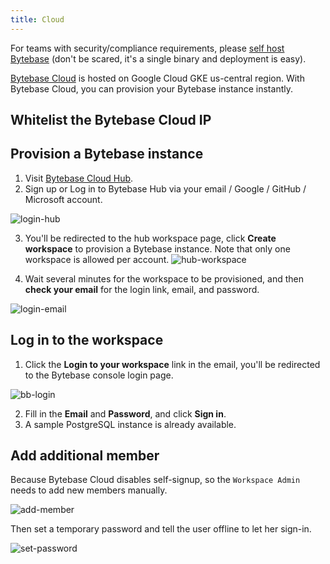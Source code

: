 ```yaml
---
title: Cloud
---
```



<Note>

For teams with security/compliance requirements, please [self host Bytebase](/docs/get-started/self-host) (don't be scared, it's a single binary and deployment is easy).

</Note>

[Bytebase Cloud](https://hub.bytebase.com/) is hosted on Google Cloud GKE us-central region. With Bytebase Cloud, you can provision your Bytebase instance instantly.

## Whitelist the Bytebase Cloud IP

<WhitelistBytebaseIp />

## Provision a Bytebase instance

1. Visit [Bytebase Cloud Hub](https://hub.bytebase.com/).
2. Sign up or Log in to Bytebase Hub via your email / Google / GitHub / Microsoft account.

![login-hub](/content/docs/get-started/saas/login-hub.webp)

3. You'll be redirected to the hub workspace page, click **Create workspace** to provision a Bytebase instance. Note that only one workspace is allowed per account.
   ![hub-workspace](/content/docs/get-started/saas/hub-workspace.webp)

4. Wait several minutes for the workspace to be provisioned, and then **check your email** for the login link, email, and password.

![login-email](/content/docs/get-started/saas/login-email.webp)

## Log in to the workspace

1. Click the **Login to your workspace** link in the email, you'll be redirected to the Bytebase console login page.

![bb-login](/content/docs/get-started/saas/login.webp)

2. Fill in the **Email** and **Password**, and click **Sign in**.
3. A sample PostgreSQL instance is already available.

## Add additional member

Because Bytebase Cloud disables self-signup, so the `Workspace Admin` needs to add new members manually.

![add-member](/content/docs/get-started/saas/add-member.webp)

Then set a temporary password and tell the user offline to let her sign-in.

![set-password](/content/docs/get-started/saas/set-password.webp)
